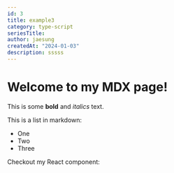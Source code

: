 ```yaml
---
id: 3
title: example3
category: type-script
seriesTitle:
author: jaesung
createdAt: "2024-01-03"
description: sssss
---
```

# Welcome to my MDX page!


This is some **bold** and _italics_ text.

This is a list in markdown:

- One
- Two
- Three

Checkout my React component:
